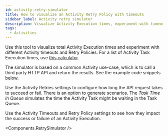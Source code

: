 ```yaml
---
id: activity-retry-simulator
title: How to visualize an Activity Retry Policy with timeouts
sidebar_label: Activity retry simulator
description: Visualize Activity Execution times, experiment with timeouts, Retry Policies, and simulate scenarios with our tool. Configure retries and see their impact on success or failure.
tags:
  - Activities
---
```


Use this tool to visualize total Activity Execution times and experiment with different Activity timeouts and Retry Policies.
For a list of Activity Task Execution times, use [this calculator](https://temporal-time.netlify.app/?initialInterval=1&maxInterval=100&maxReties=10&backoffCoeificent=2).

The simulator is based on a common Activity use-case, which is to call a third party HTTP API and return the results.
See the example code snippets below.

Use the Activity Retries settings to configure how long the API request takes to succeed or fail.
There is an option to generate scenarios.
The _Task Time in Queue_ simulates the time the Activity Task might be waiting in the Task Queue.

Use the Activity Timeouts and Retry Policy settings to see how they impact the success or failure of an Activity Execution.


<Components.RetrySimulator />
